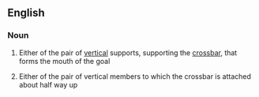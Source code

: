 ==English==

===Noun===
{{en-noun|sg=[[goal]] [[post]]}}

# {{football}} Either of the pair of [[vertical]] supports, supporting the [[crossbar]], that forms the mouth of the goal
# {{rugby|American football}} Either of the pair of vertical members to which the crossbar is attached about half way up
{{rfc|second definition needs greater clarity}}